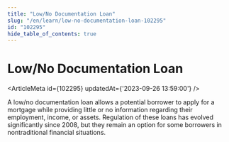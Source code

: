 ```yaml
---
title: "Low/No Documentation Loan"
slug: "/en/learn/low-no-documentation-loan-102295"
id: "102295"
hide_table_of_contents: true
---
```



# Low/No Documentation Loan

<ArticleMeta id={102295} updatedAt={'2023-09-26 13:59:00'} />
<div className='border-solid border-b border-t-0 my-4 border-[var(--ifm-color-gray-300)]' />

A low/no documentation loan allows a potential borrower to apply for a mortgage while providing little or no information regarding their employment, income, or assets. Regulation of these loans has evolved significantly since 2008, but they remain an option for some borrowers in nontraditional financial situations.
